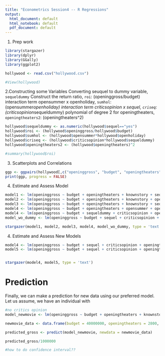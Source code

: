 ```yaml
---
title: "Econometrics Session4 -- R Regressions"
output:
  html_document: default
  html_notebook: default
  pdf_document: default
---
```


1. Prep work
```r
library(stargazer)
library(dplyr)
library(GGally)
library(ggplot2)
```

```r
hollywood <- read.csv("hollywood.csv")
```

```r
#View(hollywood)
```

2.Constructing some Variables 
Converting seuquel to dummy variable, `sequeldummy`
Construct the return ratio, `roi`: (openinggross/budget)
interaction term opensummer x openholiday, `sumhol`: (opensummer*openholiday)
interaction term criticsopinion x sequel, `criseq`: (criticsopinion*sequeldummy)
polynomial of degree 2 for openingtheaters, `openingtheaters2`: (openingtheaters^2)

```r
hollywood$sequeldummy <- as.numeric(hollywood$sequel=="yes")
hollywood$roi <- (hollywood$openinggross/hollywood$budget)
hollywood$sumhol <- (hollywood$opensummer*hollywood$openholiday)
hollywood$criseq <- (hollywood$criticsopinion*hollywood$sequeldummy)
hollywood$openingtheaters2 <- (hollywood$openingtheaters)^2

#summary(hollywood$roi)
```

3. Scatterplots and Correlations
```r
ggp <- ggpairs(hollywood[,c("openinggross", "budget", "openingtheaters", "criticsopinion")])
print(ggp, progress = FALSE)
```

4. Estimate and Assess Model
```r
model1 <- lm(openinggross ~ budget + openingtheaters + knownstory + sequeldummy + opensummer + openholiday + openchristmas + criticsopinion + comedy, data = hollywood)
model2 <- lm(openinggross ~ budget + openingtheaters + knownstory + opensummer + openholiday + openchristmas + criticsopinion + comedy, data = hollywood) #w/o sequel
model3 <- lm(openinggross ~ budget + openingtheaters + knownstory + sequeldummy + opensummer + openholiday + openchristmas + comedy, data = hollywood) #w/o criticsopinion
model4 <- lm(openinggross ~ budget + openingtheaters + opensummer + openholiday + openchristmas + comedy, data = hollywood) #w/o sequel or criticsopinion or knownstory
model4 <- lm(openinggross ~ budget + sequeldummy + criticsopinion + openingtheaters, data = hollywood) #w/o  knownstory + opensummer + openholiday + openchristmas + comedy
model_wo_dummy <- lm(openinggross ~ budget + sequel + criticsopinion + openingtheaters, data = hollywood) #w/o  knownstory + opensummer + openholiday + openchristmas + comedy

stargazer(model1, model2, model3, model4, model_wo_dummy, type = 'text')
```


4. Estimate and Assess New Models
```r
model4 <- lm(openinggross ~ budget + sequel + criticsopinion + openingtheaters, data = hollywood) #w/o  knownstory + opensummer + openholiday + openchristmas + comedy
model5 <- lm(openinggross ~ budget + sequel + criticsopinion + openingtheaters + sumhol + criseq + openingtheaters2, data = hollywood) #w/o  knownstory + opensummer + openholiday + openchristmas + comedy


stargazer(model4, model5, type = 'text')
```

# Prediction 

Finally, we can make a prediction for new data using our preferred model. Let us assume, we have an individual with 

```r
#no critics opinion
model_newmovie <- lm(openinggross ~ budget + openingtheaters + knownstory + sequeldummy + opensummer + openholiday + openchristmas + comedy, data = hollywood)

newmovie_data <- data.frame(budget = 40000000, openingtheaters = 2800, knownstory = 1, sequeldummy = 0, opensummer = 1, openholiday = 0, openchristmas = 0, comedy = 1)

predicted_gross <- predict(model_newmovie, newdata = newmovie_data)

predicted_gross/1000000

#how to do confidence interval??
```


